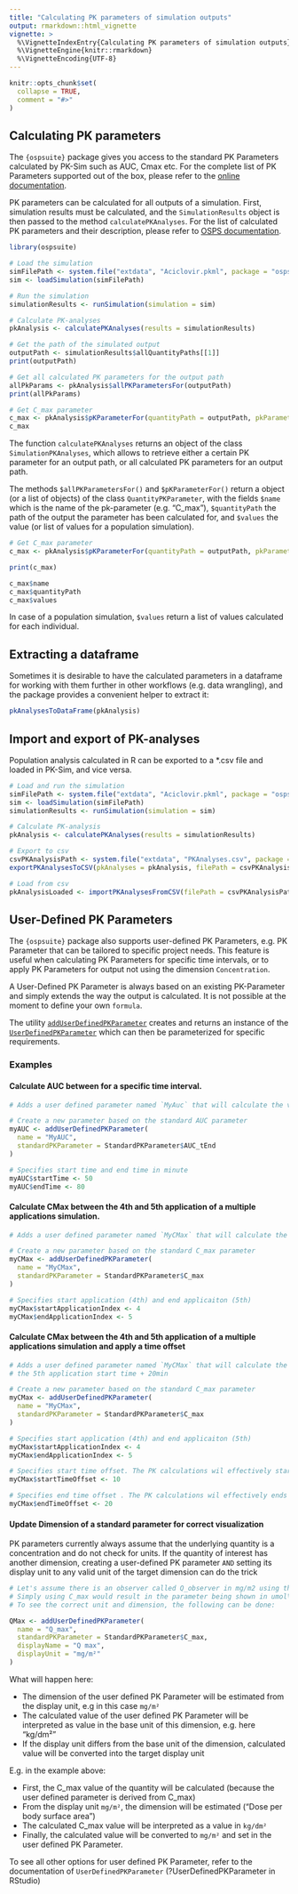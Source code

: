 ```yaml
---
title: "Calculating PK parameters of simulation outputs"
output: rmarkdown::html_vignette
vignette: >
  %\VignetteIndexEntry{Calculating PK parameters of simulation outputs}
  %\VignetteEngine{knitr::rmarkdown}
  %\VignetteEncoding{UTF-8}
---
```


```r
knitr::opts_chunk$set(
  collapse = TRUE,
  comment = "#>"
)
```

## Calculating PK parameters

The `{ospsuite}` package gives you access to the standard PK Parameters calculated by PK-Sim such as AUC, Cmax etc.
For the complete list of PK Parameters supported out of the box, please refer to the [online documentation](https://docs.open-systems-pharmacology.org/working-with-pk-sim/pk-sim-documentation/pk-sim-simulations#pk-parameters).

PK parameters can be calculated for all outputs of a simulation. 
First, simulation results must be calculated, and the `SimulationResults` object is then passed to the method `calculatePKAnalyses`. For the list of calculated PK parameters and their description, please refer to [OSPS documentation](https://docs.open-systems-pharmacology.org/working-with-pk-sim/pk-sim-documentation/pk-sim-simulations#pk-analysis-view).


```r
library(ospsuite)

# Load the simulation
simFilePath <- system.file("extdata", "Aciclovir.pkml", package = "ospsuite")
sim <- loadSimulation(simFilePath)

# Run the simulation
simulationResults <- runSimulation(simulation = sim)

# Calculate PK-analyses
pkAnalysis <- calculatePKAnalyses(results = simulationResults)

# Get the path of the simulated output
outputPath <- simulationResults$allQuantityPaths[[1]]
print(outputPath)

# Get all calculated PK parameters for the output path
allPkParams <- pkAnalysis$allPKParametersFor(outputPath)
print(allPkParams)

# Get C_max parameter
c_max <- pkAnalysis$pKParameterFor(quantityPath = outputPath, pkParameter = "C_max")
c_max
```

The function `calculatePKAnalyses` returns an object of the class `SimulationPKAnalyses`, which allows to retrieve either a certain PK parameter for an output path, or all calculated PK parameters for an output path.

The methods `$allPKParametersFor()` and `$pKParameterFor()` return a object (or a list of objects) of the class `QuantityPKParameter`, with the fields `$name` which is the name of the pk-parameter (e.g. "C_max"), `$quantityPath` the path of the output the parameter has been calculated for, and `$values` the value (or list of values for a population simulation).

```r
# Get C_max parameter
c_max <- pkAnalysis$pKParameterFor(quantityPath = outputPath, pkParameter = "C_max")

print(c_max)

c_max$name
c_max$quantityPath
c_max$values
```

In case of a population simulation, `$values` return a list of values calculated for each individual.

## Extracting a dataframe

Sometimes it is desirable to have the calculated parameters in a dataframe for working with them further in other workflows (e.g. data wrangling), and the package provides a convenient helper to extract it:

```r
pkAnalysesToDataFrame(pkAnalysis)
```

## Import and export of PK-analyses

Population analysis calculated in R can be exported to a *.csv file and loaded in PK-Sim, and vice versa.

```r
# Load and run the simulation
simFilePath <- system.file("extdata", "Aciclovir.pkml", package = "ospsuite")
sim <- loadSimulation(simFilePath)
simulationResults <- runSimulation(simulation = sim)

# Calculate PK-analysis
pkAnalysis <- calculatePKAnalyses(results = simulationResults)

# Export to csv
csvPKAnalysisPath <- system.file("extdata", "PKAnalyses.csv", package = "ospsuite")
exportPKAnalysesToCSV(pkAnalyses = pkAnalysis, filePath = csvPKAnalysisPath)

# Load from csv
pkAnalysisLoaded <- importPKAnalysesFromCSV(filePath = csvPKAnalysisPath, simulation = sim)
```


## User-Defined PK Parameters

The `{ospsuite}` package also supports user-defined PK Parameters, e.g. PK Parameter that can be tailored to specific project needs.
This feature is useful when calculating PK Parameters for specific time intervals, or to apply PK Parameters for output not using 
the dimension `Concentration`. 

A User-Defined PK Parameter is always based on an existing PK-Parameter and simply extends the way the output is calculated.
It is not possible at the moment to define your own `formula`.

The utility [`addUserDefinedPKParameter`](https://www.open-systems-pharmacology.org/OSPSuite-R/reference/addUserDefinedPKParameter.html) creates and returns an instance of the [`UserDefinedPKParameter`](https://www.open-systems-pharmacology.org/OSPSuite-R/reference/UserDefinedPKParameter.html) which can then be parameterized for specific requirements.

### Examples

#### Calculate AUC between for a specific time interval.

```r
# Adds a user defined parameter named `MyAuc` that will calculate the value of AUC between t=50 min and t=80min only.

# Create a new parameter based on the standard AUC parameter
myAUC <- addUserDefinedPKParameter(
  name = "MyAUC",
  standardPKParameter = StandardPKParameter$AUC_tEnd
)

# Specifies start time and end time in minute
myAUC$startTime <- 50
myAUC$endTime <- 80
```

#### Calculate CMax between the 4th and 5th application of a multiple applications simulation.

```r
# Adds a user defined parameter named `MyCMax` that will calculate the value of Cmax between the 4th and 5th application

# Create a new parameter based on the standard C_max parameter
myCMax <- addUserDefinedPKParameter(
  name = "MyCMax",
  standardPKParameter = StandardPKParameter$C_max
)

# Specifies start application (4th) and end applicaiton (5th)
myCMax$startApplicationIndex <- 4
myCMax$endApplicationIndex <- 5
```

#### Calculate CMax between the 4th and 5th application of a multiple applications simulation and apply a time offset

```r
# Adds a user defined parameter named `MyCMax` that will calculate the value of Cmax between the 4th application start time + 10 min and
# the 5th application start time + 20min

# Create a new parameter based on the standard C_max parameter
myCMax <- addUserDefinedPKParameter(
  name = "MyCMax",
  standardPKParameter = StandardPKParameter$C_max
)

# Specifies start application (4th) and end applicaiton (5th)
myCMax$startApplicationIndex <- 4
myCMax$endApplicationIndex <- 5

# Specifies start time offset. The PK calculations wil effectively start at StartTime of 4th Application + 10 min
myCMax$startTimeOffset <- 10

# Specifies end time offset . The PK calculations wil effectively ends at StartTime of 5th Application + 20 min
myCMax$endTimeOffset <- 20
```

#### Update Dimension of a standard parameter for correct visualization

PK parameters currently always assume that the underlying quantity is a concentration and do not check for units.
If the quantity of interest has another dimension, creating a user-defined PK parameter `AND` setting its display unit to any valid unit of the target dimension can do the trick 


```r
# Let's assume there is an observer called Q_observer in mg/m2 using the dimension Dose per body surface area.
# Simply using C_max would result in the parameter being shown in umol\l.
# To see the correct unit and dimension, the following can be done:

QMax <- addUserDefinedPKParameter(
  name = "Q_max",
  standardPKParameter = StandardPKParameter$C_max,
  displayName = "Q max",
  displayUnit = "mg/m²"
)
```

What will happen here:

* The dimension of the user defined PK Parameter will be estimated from the display unit, e.g in this case `mg/m²`
* The calculated value of the user defined PK Parameter will be interpreted as value in the base unit of this dimension, e.g. here "kg/dm²"
* If the display unit differs from the base unit of the dimension, calculated value will be converted into the target display unit

E.g. in the example above:

* First, the C_max value of the quantity will be calculated (because the user defined parameter is derived from C_max)
* From the display unit `mg/m²`, the dimension will be estimated ("Dose per body surface area")
* The calculated C_max value will be interpreted as a value in `kg/dm²`
* Finally, the calculated value will be converted to `mg/m²` and set in the user defined PK Parameter.


To see all other options for user defined PK Parameter, refer to the documentation of `UserDefinedPKParameter` (?UserDefinedPKParameter in RStudio)
